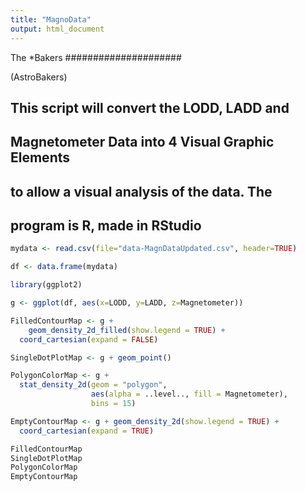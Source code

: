 ---
title: "MagnoData"
output: html_document
---

#######################################################
##################### The *Bakers #####################
#################### (AstroBakers) ####################
#######################################################
## This script will convert the LODD, LADD and       ##
## Magnetometer Data into 4 Visual Graphic Elements  ##
## to allow a visual analysis of the data. The       ##
## program is R, made in RStudio                     ##
#######################################################


```{r}
mydata <- read.csv(file="data-MagnDataUpdated.csv", header=TRUE)

df <- data.frame(mydata)
```

```{r}
library(ggplot2)

g <- ggplot(df, aes(x=LODD, y=LADD, z=Magnetometer))

FilledContourMap <- g + 
    geom_density_2d_filled(show.legend = TRUE) +
  coord_cartesian(expand = FALSE)

SingleDotPlotMap <- g + geom_point()

PolygonColorMap <- g +
  stat_density_2d(geom = "polygon",
                  aes(alpha = ..level.., fill = Magnetometer),
                  bins = 15) 

EmptyContourMap <- g + geom_density_2d(show.legend = TRUE) +
  coord_cartesian(expand = TRUE)

FilledContourMap
SingleDotPlotMap
PolygonColorMap
EmptyContourMap
```
